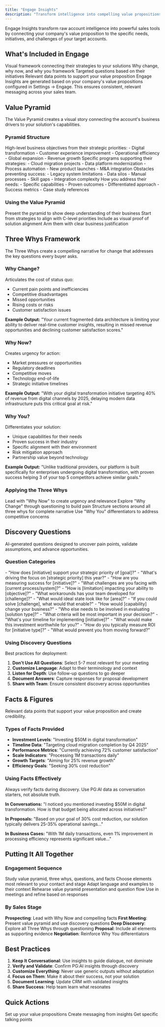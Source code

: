 ```yaml
---
title: "Engage Insights"
description: "Transform intelligence into compelling value propositions"
---
```


Engage Insights transform raw account intelligence into powerful sales tools by connecting your company's value proposition to the specific needs, initiatives, and challenges of your target accounts.

## What's Included in Engage

<CardGroup cols={2}>
  <Card title="Value Pyramid" icon="layer-group">
    Visual framework connecting their strategies to your solutions
  </Card>
  <Card title="Three Whys" icon="question">
    Why change, why now, and why you framework
  </Card>
  <Card title="Discovery Questions" icon="comments">
    Targeted questions based on their initiatives
  </Card>
  <Card title="Facts & Figures" icon="chart-bar">
    Relevant data points to support your value proposition
  </Card>
</CardGroup>

<Info>
Engage Insights are generated based on your company's value propositions configured in Settings → Engage. This ensures consistent, relevant messaging across your sales team.
</Info>

## Value Pyramid

The Value Pyramid creates a visual story connecting the account's business drivers to your solution's capabilities.

### **Pyramid Structure**

<Tabs>
  <Tab title="Top Level: Strategies">
    High-level business objectives from their strategic priorities:
    - Digital transformation
    - Customer experience improvement
    - Operational efficiency
    - Global expansion
    - Revenue growth
  </Tab>
  <Tab title="Middle Level: Initiatives">
    Specific programs supporting their strategies:
    - Cloud migration projects
    - Data platform modernization
    - Process automation
    - New product launches
    - M&A integration
  </Tab>
  <Tab title="Bottom Level: Challenges">
    Obstacles preventing success:
    - Legacy system limitations
    - Data silos
    - Manual processes
    - Skill gaps
    - Integration complexity
  </Tab>
  <Tab title="Foundation: Your Solution">
    How you address their needs:
    - Specific capabilities
    - Proven outcomes
    - Differentiated approach
    - Success metrics
    - Case study references
  </Tab>
</Tabs>

### **Using the Value Pyramid**

<Steps>
  <Step title="In First Meetings">
    Present the pyramid to show deep understanding of their business
  </Step>
  <Step title="For Executive Briefings">
    Start from strategies to align with C-level priorities
  </Step>
  <Step title="In Proposals">
    Include as visual proof of solution alignment
  </Step>
  <Step title="For Champions">
    Arm them with clear business justification
  </Step>
</Steps>

## Three Whys Framework

The Three Whys create a compelling narrative for change that addresses the key questions every buyer asks.

### **Why Change?**

Articulates the cost of status quo:
- Current pain points and inefficiencies
- Competitive disadvantages
- Missed opportunities
- Rising costs or risks
- Customer satisfaction issues

**Example Output:**
"Your current fragmented data architecture is limiting your ability to deliver real-time customer insights, resulting in missed revenue opportunities and declining customer satisfaction scores."

### **Why Now?**

Creates urgency for action:
- Market pressures or opportunities
- Regulatory deadlines
- Competitive moves
- Technology end-of-life
- Strategic initiative timelines

**Example Output:**
"With your digital transformation initiative targeting 40% of revenue from digital channels by 2025, delaying modern data infrastructure puts this critical goal at risk."

### **Why You?**

Differentiates your solution:
- Unique capabilities for their needs
- Proven success in their industry
- Specific alignment with their environment
- Risk mitigation approach
- Partnership value beyond technology

**Example Output:**
"Unlike traditional providers, our platform is built specifically for enterprises undergoing digital transformation, with proven success helping 3 of your top 5 competitors achieve similar goals."

### **Applying the Three Whys**

<AccordionGroup>
  <Accordion title="Email Outreach">
    Lead with "Why Now" to create urgency and relevance
  </Accordion>
  <Accordion title="Discovery Calls">
    Explore "Why Change" through questioning to build pain
  </Accordion>
  <Accordion title="Proposals">
    Structure sections around all three whys for complete narrative
  </Accordion>
  <Accordion title="Objection Handling">
    Use "Why You" differentiators to address competitive concerns
  </Accordion>
</AccordionGroup>

## Discovery Questions

AI-generated questions designed to uncover pain points, validate assumptions, and advance opportunities.

### **Question Categories**

<Tabs>
  <Tab title="Strategic Alignment">
    - "How does [initiative] support your strategic priority of [goal]?"
    - "What's driving the focus on [strategic priority] this year?"
    - "How are you measuring success for [initiative]?"
  </Tab>
  <Tab title="Current State">
    - "What challenges are you facing with [current process/system]?"
    - "How is [limitation] impacting your ability to [objective]?"
    - "What workarounds has your team developed for [challenge]?"
  </Tab>
  <Tab title="Future Vision">
    - "What would ideal state look like for [area]?"
    - "If you could solve [challenge], what would that enable?"
    - "How would [capability] change your business?"
  </Tab>
  <Tab title="Decision Process">
    - "Who else needs to be involved in evaluating [solution type]?"
    - "What criteria will be most important in your decision?"
    - "What's your timeline for implementing [initiative]?"
  </Tab>
  <Tab title="Value Validation">
    - "What would make this investment worthwhile for you?"
    - "How do you typically measure ROI for [initiative type]?"
    - "What would prevent you from moving forward?"
  </Tab>
</Tabs>

### **Using Discovery Questions**

Best practices for deployment:
1. **Don't Use All Questions**: Select 5-7 most relevant for your meeting
2. **Customize Language**: Adapt to their terminology and context
3. **Listen for Depth**: Use follow-up questions to go deeper
4. **Document Answers**: Capture responses for proposal development
5. **Share with Team**: Ensure consistent discovery across opportunities

## Facts & Figures

Relevant data points that support your value proposition and create credibility.

### **Types of Facts Provided**

- **Investment Levels**: "Investing $50M in digital transformation"
- **Timeline Data**: "Targeting cloud migration completion by Q4 2025"
- **Performance Metrics**: "Currently achieving 72% customer satisfaction"
- **Scale Indicators**: "Processing 1M transactions daily"
- **Growth Targets**: "Aiming for 25% revenue growth"
- **Efficiency Goals**: "Seeking 30% cost reduction"

### **Using Facts Effectively**

<Warning>
Always verify facts during discovery. Use PG:AI data as conversation starters, not absolute truth.
</Warning>

**In Conversations:**
"I noticed you mentioned investing $50M in digital transformation. How is that budget being allocated across initiatives?"

**In Proposals:**
"Based on your goal of 30% cost reduction, our solution typically delivers 25-35% operational savings..."

**In Business Cases:**
"With 1M daily transactions, even 1% improvement in processing efficiency represents significant value..."

## Putting It All Together

### **Engagement Sequence**

<Steps>
  <Step title="Review All Components">
    Study value pyramid, three whys, questions, and facts
  </Step>
  <Step title="Select Your Focus">
    Choose elements most relevant to your contact and stage
  </Step>
  <Step title="Customize Content">
    Adapt language and examples to their context
  </Step>
  <Step title="Practice Delivery">
    Rehearse value pyramid presentation and question flow
  </Step>
  <Step title="Execute and Iterate">
    Use in meetings and refine based on responses
  </Step>
</Steps>

### **By Sales Stage**

**Prospecting**: Lead with Why Now and compelling facts
**First Meeting**: Present value pyramid and use discovery questions
**Deep Discovery**: Explore all Three Whys through questioning
**Proposal**: Include all elements as supporting evidence
**Negotiation**: Reinforce Why You differentiators

## Best Practices

1. **Keep It Conversational**: Use insights to guide dialogue, not dominate
2. **Verify and Validate**: Confirm PG:AI insights through discovery
3. **Customize Everything**: Never use generic outputs without adaptation
4. **Focus on Them**: Make it about their success, not your solution
5. **Document Learning**: Update CRM with validated insights
6. **Share Success**: Help team learn what resonates

## Quick Actions

<CardGroup cols={3}>
  <Card title="Configure Value Props" icon="gear" href="/settings/engage">
    Set up your value propositions
  </Card>
  <Card title="Generate Content" icon="pencil" href="/account-intelligence/content">
    Create messaging from insights
  </Card>
  <Card title="Ask AI Assistant" icon="message" href="/account-intelligence/ai-assistant">
    Get specific talking points
  </Card>
</CardGroup>